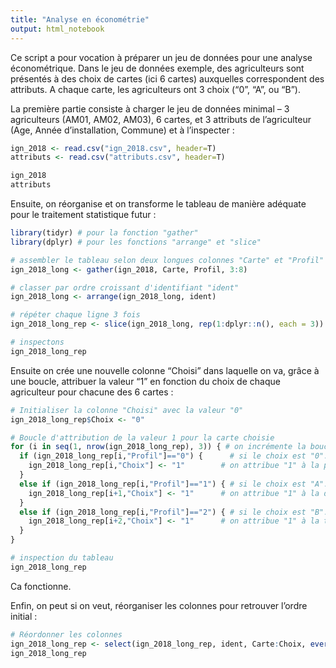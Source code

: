 ```yaml
---
title: "Analyse en économétrie"
output: html_notebook
---
```


Ce script a pour vocation à préparer un jeu de données pour une analyse économétrique. Dans le jeu de données exemple, des agriculteurs sont présentés à des choix de cartes (ici 6 cartes) auxquelles correspondent des attributs. A chaque carte, les agriculteurs ont 3 choix ("0", "A", ou "B").

La première partie consiste à charger le jeu de données minimal -- 3 agriculteurs (AM01, AM02, AM03), 6 cartes, et 3 attributs de l'agriculteur (Age, Année d'installation, Commune) et à l'inspecter :

```r
ign_2018 <- read.csv("ign_2018.csv", header=T)
attributs <- read.csv("attributs.csv", header=T)

ign_2018
attributs
```

Ensuite, on réorganise et on transforme le tableau de manière adéquate pour le traitement statistique futur :

```r
library(tidyr) # pour la fonction "gather"
library(dplyr) # pour les fonctions "arrange" et "slice"

# assembler le tableau selon deux longues colonnes "Carte" et "Profil"
ign_2018_long <- gather(ign_2018, Carte, Profil, 3:8)

# classer par ordre croissant d'identifiant "ident"
ign_2018_long <- arrange(ign_2018_long, ident)

# répéter chaque ligne 3 fois
ign_2018_long_rep <- slice(ign_2018_long, rep(1:dplyr::n(), each = 3))

# inspectons
ign_2018_long_rep
```


Ensuite on crée une nouvelle colonne "Choisi" dans laquelle on va, grâce à une boucle, attribuer la valeur "1" en fonction du choix de chaque agriculteur pour chacune des 6 cartes :

```r
# Initialiser la colonne "Choisi" avec la valeur "0"
ign_2018_long_rep$Choix <- "0"

# Boucle d'attribution de la valeur 1 pour la carte choisie
for (i in seq(1, nrow(ign_2018_long_rep), 3)) { # on incrémente la boucle de 3 en 3, car chaque ligne est répétée 3 fois
  if (ign_2018_long_rep[i,"Profil"]=="0") {      # si le choix est "0"...
    ign_2018_long_rep[i,"Choix"] <- "1"        # on attribue "1" à la première ligne
  }
  else if (ign_2018_long_rep[i,"Profil"]=="1") { # si le choix est "A"...
    ign_2018_long_rep[i+1,"Choix"] <- "1"      # on attribue "1" à la deuxième ligne
  }
  else if (ign_2018_long_rep[i,"Profil"]=="2") { # si le choix est "B"...
    ign_2018_long_rep[i+2,"Choix"] <- "1"      # on attribue "1" à la troisième ligne
  }
}

# inspection du tableau
ign_2018_long_rep
```

Ca fonctionne.

Enfin, on peut si on veut, réorganiser les colonnes pour retrouver l'ordre initial :

```r
# Réordonner les colonnes
ign_2018_long_rep <- select(ign_2018_long_rep, ident, Carte:Choix, everything())
ign_2018_long_rep
```

